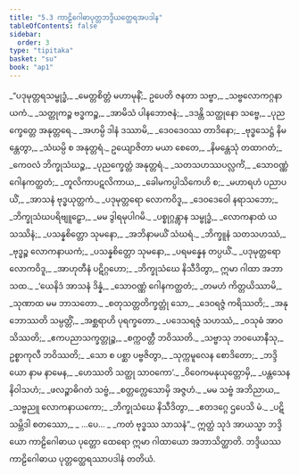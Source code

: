 ```yaml
---
title: "5.3 ကာဠိဂေါဓာပုတ္တဘဒ္ဒိယတ္ထေရအပဒါန"
tableOfContents: false
sidebar:
  order: 3
type: "tipitaka"
basket: "su"
book: "ap1"
---
```



<DynamicBreadcrumb />

<Division number="54" book="ap1" e="ch" v="20" p="106">

<Paragraph number="1266" type="verses" book="ap1">
_“ပဒုမုတ္တရသမ္ဗုဒ္ဓံ,_  
_မေတ္တစိတ္တံ မဟာမုနိံ;_  
ဥပေတိ ဇနတာ သဗ္ဗာ,_  
_သဗ္ဗလောကဂ္ဂနာယကံ._  

</Paragraph>

</Division>
<Division number="55" book="ap1" e="ch" v="20" p="106">

<Paragraph number="1267" type="verses" book="ap1">
_သတ္တုကဉ္စ ဗဒ္ဓကဉ္စ,_  
_အာမိသံ ပါနဘောဇနံ;_  
_ဒဒန္တိ သတ္ထုနော သဗ္ဗေ,_  
_ပုညက္ခေတ္တေ အနုတ္တရေ._  

</Paragraph>

</Division>
<Division number="56" book="ap1" e="ch" v="20" p="106">

<Paragraph number="1268" type="verses" book="ap1">
_အဟမ္ပိ ဒါနံ ဒဿာမိ,_  
_ဒေဝဒေဝဿ တာဒိနော;_  
_ဗုဒ္ဓသေဋ္ဌံ နိမန္တေတွာ,_  
_သံဃမ္ပိ စ အနုတ္တရံ._  

</Paragraph>

</Division>
<Division number="57" book="ap1" e="ch" v="20" p="106">

<Paragraph number="1269" type="verses" book="ap1">
ဥယျောဇိတာ မယာ စေတေ,_  
_နိမန္တေသုံ တထာဂတံ;_  
_ကေဝလံ ဘိက္ခုသံဃဉ္စ,_  
_ပုညက္ခေတ္တံ အနုတ္တရံ._  

</Paragraph>

</Division>
<Division number="58" book="ap1" e="ch" v="20" p="106">

<Paragraph number="1270" type="verses" book="ap1">
_သတသဟဿပလ္လင်္ကံ,_  
_သောဝဏ္ဏံ ဂေါနကတ္ထတံ;_  
_တူလိကာပဋလိကာယ,_  
_ခေါမကပ္ပါသိကေဟိ စ;_  
_မဟာရဟံ ပညာပယိံ,_  
_အာသနံ ဗုဒ္ဓယုတ္တကံ._  

</Paragraph>

</Division>
<Division number="59" book="ap1" e="ch" v="20" p="107">

<Paragraph number="1271" type="verses" book="ap1">
_ပဒုမုတ္တရော လောကဝိဒူ,_  
_ဒေဝဒေဝေါ နရာသဘော;_  
_ဘိက္ခုသံဃပရိဗျူဠှော,_  
_မမ ဒွါရမုပါဂမိ._  

</Paragraph>

</Division>
<Division number="60" book="ap1" e="ch" v="20" p="107">

<Paragraph number="1272" type="verses" book="ap1">
_ပစ္စုဂ္ဂန္တွာန သမ္ဗုဒ္ဓံ,_  
_လောကနာထံ ယသဿိနံ;_  
_ပသန္နစိတ္တော သုမနော,_  
_အဘိနာမယိံ သံဃရံ._  

</Paragraph>

</Division>
<Division number="61" book="ap1" e="ch" v="20" p="107">

<Paragraph number="1273" type="verses" book="ap1">
_ဘိက္ခူနံ သတသဟဿံ,_  
_ဗုဒ္ဓဉ္စ လောကနာယကံ;_  
_ပသန္နစိတ္တော သုမနော,_  
_ပရမန္နေန တပ္ပယိံ._  

</Paragraph>

</Division>
<Division number="62" book="ap1" e="ch" v="20" p="107">

<Paragraph number="1274" type="verses" book="ap1">
_ပဒုမုတ္တရော လောကဝိဒူ,_  
_အာဟုတီနံ ပဋိဂ္ဂဟော;_  
_ဘိက္ခုသံဃေ နိသီဒိတွာ,_  
ဣမာ ဂါထာ အဘာသထ._  

</Paragraph>

</Division>
<Division number="63" book="ap1" e="ch" v="20" p="107">

<Paragraph number="1275" type="verses" book="ap1">
_‘ယေနိဒံ အာသနံ ဒိန္နံ,_  
_သောဝဏ္ဏံ ဂေါနကတ္ထတံ;_  
_တမဟံ ကိတ္တယိဿာမိ,_  
_သုဏာထ မမ ဘာသတော._  

</Paragraph>

</Division>
<Division number="64" book="ap1" e="ch" v="20" p="107">

<Paragraph number="1276" type="verses" book="ap1">
_စတုသတ္တတိက္ခတ္တုံ သော,_  
_ဒေဝရဇ္ဇံ ကရိဿတိ;_  
_အနုဘောဿတိ သမ္ပတ္တိံ,_  
_အစ္ဆရာဟိ ပုရက္ခတော._  

</Paragraph>

</Division>
<Division number="65" book="ap1" e="ch" v="20" p="107">

<Paragraph number="1277" type="verses" book="ap1">
_ပဒေသရဇ္ဇံ သဟဿံ,_  
_ဝသုဓံ အာဝသိဿတိ;_  
_ဧကပညာသက္ခတ္တုဉ္စ,_  
_စက္ကဝတ္တီ ဘဝိဿတိ._  

</Paragraph>

</Division>
<Division number="66" book="ap1" e="ch" v="20" p="107">

<Paragraph number="1278" type="verses" book="ap1">
_သဗ္ဗာသု ဘဝယောနီသု,_  
ဥစ္စာကုလီ ဘဝိဿတိ;_  
_သော စ ပစ္ဆာ ပဗ္ဗဇိတွာ,_  
_သုက္ကမူလေန စောဒိတော;_  
_ဘဒ္ဒိယော နာမ နာမေန,_  
_ဟေဿတိ သတ္ထု သာဝကော’._  

</Paragraph>

</Division>
<Division number="67" book="ap1" e="ch" v="20" p="107">

<Paragraph number="1279" type="verses" book="ap1">
_ဝိဝေကမနုယုတ္တောမှိ,_  
_ပန္တသေနနိဝါသဟံ;_  
_ဖလဉ္စာဓိဂတံ သဗ္ဗံ,_  
_စတ္တက္လေသောမှိ အဇ္ဇဟံ._  

</Paragraph>

</Division>
<Division number="68" book="ap1" e="ch" v="20" p="107">

<Paragraph number="1280" type="verses" book="ap1">
_မမ သဗ္ဗံ အဘိညာယ,_  
_သဗ္ဗညူ လောကနာယကော;_  
_ဘိက္ခုသံဃေ နိသီဒိတွာ,_  
_ဧတဒဂ္ဂေ ဌပေသိ မံ._  

</Paragraph>

</Division>
<Division number="69" book="ap1" e="ch" v="20" p="107">

<Paragraph number="1281" type="verses" book="ap1">
_ပဋိသမ္ဘိဒါ စတဿော,_  
_ …ပေ… _  
_ကတံ ဗုဒ္ဓဿ သာသနံ”._  

</Paragraph>

<Paragraph number="1282" book="ap1">
ဣတ္ထံ သုဒံ အာယသ္မာ ဘဒ္ဒိယော ကာဠိဂေါဓာယ ပုတ္တော ထေရော ဣမာ ဂါထာယော အဘာသိတ္ထာတိ.

</Paragraph>
</Division>

<Paragraph number="1283" type="center" book="ap1">
ဘဒ္ဒိယဿ ကာဠိဂေါဓာယ ပုတ္တတ္ထေရဿာပဒါနံ တတိယံ.
</Paragraph>
